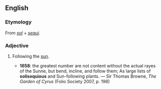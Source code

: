 ==English==
===Etymology===
From {{L.}} ''[[sol]]'' + ''[[sequi]]''.

===Adjective===
{{en-adj}}

# {{obsolete}} Following the [[sun]].
#*'''1658''': the greatest number are not content without the actual rayes of the Sunne, but bend, incline, and follow them; As large lists of '''solisequious''' and Sun-following plants. — Sir Thomas Browne, ''The Garden of Cyrus'' (Folio Society 2007, p. 198)
